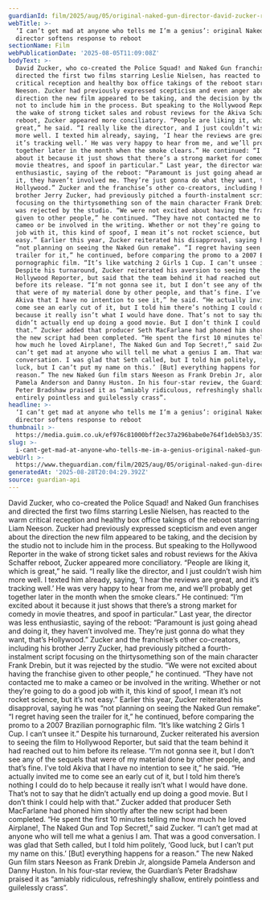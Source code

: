 ```yaml
---
guardianId: film/2025/aug/05/original-naked-gun-director-david-zucker-response-to-reboot
webTitle: >-
  ‘I can’t get mad at anyone who tells me I’m a genius’: original Naked Gun
  director softens response to reboot
sectionName: Film
webPublicationDate: '2025-08-05T11:09:08Z'
bodyText: >-
  David Zucker, who co-created the Police Squad! and Naked Gun franchises and
  directed the first two films starring Leslie Nielsen, has reacted to the warm
  critical reception and healthy box office takings of the reboot starring Liam
  Neeson. Zucker had previously expressed scepticism and even anger about the
  direction the new film appeared to be taking, and the decision by the studio
  not to include him in the process. But speaking to the Hollywood Reporter in
  the wake of strong ticket sales and robust reviews for the Akiva Schaffer
  reboot, Zucker appeared more conciliatory. “People are liking it, which is
  great,” he said. “I really like the director, and I just couldn’t wish him
  more well. I texted him already, saying, ‘I hear the reviews are great, and
  it’s tracking well.’ He was very happy to hear from me, and we’ll probably get
  together later in the month when the smoke clears.” He continued: “I’m excited
  about it because it just shows that there’s a strong market for comedy in
  movie theatres, and spoof in particular.” Last year, the director was less
  enthusiastic, saying of the reboot: “Paramount is just going ahead and doing
  it, they haven’t involved me. They’re just gonna do what they want, that’s
  Hollywood.” Zucker and the franchise’s other co-creators, including his
  brother Jerry Zucker, had previously pitched a fourth-instalment script
  focusing on the thirtysomething son of the main character Frank Drebin, but it
  was rejected by the studio. “We were not excited about having the franchise
  given to other people,” he continued. “They have not contacted me to make a
  cameo or be involved in the writing. Whether or not they’re going to do a good
  job with it, this kind of spoof, I mean it’s not rocket science, but it’s not
  easy.” Earlier this year, Zucker reiterated his disapproval, saying he was
  “not planning on seeing the Naked Gun remake”. “I regret having seen the
  trailer for it,” he continued, before comparing the promo to a 2007 Brazilian
  pornographic film. “It’s like watching 2 Girls 1 Cup. I can’t unsee it.”
  Despite his turnaround, Zucker reiterated his aversion to seeing the film to
  Hollywood Reporter, but said that the team behind it had reached out to him
  before its release. “I’m not gonna see it, but I don’t see any of the sequels
  that were of my material done by other people, and that’s fine. I’ve told
  Akiva that I have no intention to see it,” he said. “He actually invited me to
  come see an early cut of it, but I told him there’s nothing I could do to help
  because it really isn’t what I would have done. That’s not to say that he
  didn’t actually end up doing a good movie. But I don’t think I could help with
  that.” Zucker added that producer Seth MacFarlane had phoned him shortly after
  the new script had been completed. “He spent the first 10 minutes telling me
  how much he loved Airplane!, The Naked Gun and Top Secret!,” said Zucker. “I
  can’t get mad at anyone who will tell me what a genius I am. That was a good
  conversation. I was glad that Seth called, but I told him politely, ‘Good
  luck, but I can’t put my name on this.’ [But] everything happens for a
  reason.” The new Naked Gun film stars Neeson as Frank Drebin Jr, alongside
  Pamela Anderson and Danny Huston. In his four-star review, the Guardian’s
  Peter Bradshaw praised it as “amiably ridiculous, refreshingly shallow,
  entirely pointless and guilelessly crass”.
headline: >-
  ‘I can’t get mad at anyone who tells me I’m a genius’: original Naked Gun
  director softens response to reboot
thumbnail: >-
  https://media.guim.co.uk/ef976c81000bff2ec37a296babe0e764f1deb5b3/357_0_3787_3030/500.jpg
slug: >-
  i-cant-get-mad-at-anyone-who-tells-me-im-a-genius-original-naked-gun-director-softens-response-to-reboot
webUrl: >-
  https://www.theguardian.com/film/2025/aug/05/original-naked-gun-director-david-zucker-response-to-reboot
generatedAt: '2025-08-28T20:04:29.392Z'
source: guardian-api
---
```

David Zucker, who co-created the Police Squad! and Naked Gun franchises and directed the first two films starring Leslie Nielsen, has reacted to the warm critical reception and healthy box office takings of the reboot starring Liam Neeson. Zucker had previously expressed scepticism and even anger about the direction the new film appeared to be taking, and the decision by the studio not to include him in the process. But speaking to the Hollywood Reporter in the wake of strong ticket sales and robust reviews for the Akiva Schaffer reboot, Zucker appeared more conciliatory. “People are liking it, which is great,” he said. “I really like the director, and I just couldn’t wish him more well. I texted him already, saying, ‘I hear the reviews are great, and it’s tracking well.’ He was very happy to hear from me, and we’ll probably get together later in the month when the smoke clears.” He continued: “I’m excited about it because it just shows that there’s a strong market for comedy in movie theatres, and spoof in particular.” Last year, the director was less enthusiastic, saying of the reboot: “Paramount is just going ahead and doing it, they haven’t involved me. They’re just gonna do what they want, that’s Hollywood.” Zucker and the franchise’s other co-creators, including his brother Jerry Zucker, had previously pitched a fourth-instalment script focusing on the thirtysomething son of the main character Frank Drebin, but it was rejected by the studio. “We were not excited about having the franchise given to other people,” he continued. “They have not contacted me to make a cameo or be involved in the writing. Whether or not they’re going to do a good job with it, this kind of spoof, I mean it’s not rocket science, but it’s not easy.” Earlier this year, Zucker reiterated his disapproval, saying he was “not planning on seeing the Naked Gun remake”. “I regret having seen the trailer for it,” he continued, before comparing the promo to a 2007 Brazilian pornographic film. “It’s like watching 2 Girls 1 Cup. I can’t unsee it.” Despite his turnaround, Zucker reiterated his aversion to seeing the film to Hollywood Reporter, but said that the team behind it had reached out to him before its release. “I’m not gonna see it, but I don’t see any of the sequels that were of my material done by other people, and that’s fine. I’ve told Akiva that I have no intention to see it,” he said. “He actually invited me to come see an early cut of it, but I told him there’s nothing I could do to help because it really isn’t what I would have done. That’s not to say that he didn’t actually end up doing a good movie. But I don’t think I could help with that.” Zucker added that producer Seth MacFarlane had phoned him shortly after the new script had been completed. “He spent the first 10 minutes telling me how much he loved Airplane!, The Naked Gun and Top Secret!,” said Zucker. “I can’t get mad at anyone who will tell me what a genius I am. That was a good conversation. I was glad that Seth called, but I told him politely, ‘Good luck, but I can’t put my name on this.’ [But] everything happens for a reason.” The new Naked Gun film stars Neeson as Frank Drebin Jr, alongside Pamela Anderson and Danny Huston. In his four-star review, the Guardian’s Peter Bradshaw praised it as “amiably ridiculous, refreshingly shallow, entirely pointless and guilelessly crass”.
